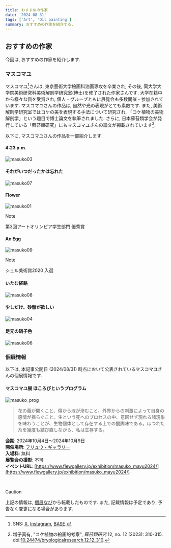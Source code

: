 ```yaml
---
title: おすすめの作家
date: '2024-08-31'
tags: ['Art', 'Oil painting']
summary: おすすめの作家を紹介する.
---
```


## おすすめの作家

今回は, おすすめの作家を紹介します.

### マスコマユ

マスコマユ[^1]さんは, 東京藝術大学絵画科油画専攻を卒業され, その後, 同大学大学院美術研究科美術解剖学研究室(博士)を修了された作家さんです. 
大学在籍中から様々な賞を受賞され, 個人・グループともに展覧会も多数開催・参加されています. マスコマユさんの作品は, 自然や光の表現がとても素敵です. 
また, 美術解剖学研究室ではコケの美を表現する手法について研究され, 「コケ植物の美術解剖学」という題目で博士論文を執筆されました. 
さらに, 日本蘚苔類学会が発行している「蘚苔類研究」にもマスコマユさんの論文が掲載されています[^2].

以下に, マスコマユさんの作品を一部紹介します.

#### 4:23 p.m.

![masuko03](/static/images/arts/masuko03.JPG)

#### それがいつだったかは忘れた

![masuko07](/static/images/arts/masuko07.JPG)

#### Flower

![masuko01](/static/images/arts/masuko01.JPG)

> [!NOTE]
> 第3回アートオリンピア学生部門 優秀賞

#### An Egg

![masuko09](/static/images/arts/masuko09.JPG)

> [!NOTE]
> シェル美術賞2020 入選

#### いたむ経路

![masuko08](/static/images/arts/masuko08.JPG)

#### 少しだけ、砂糖が欲しい

![masuko04](/static/images/arts/masuko04.JPG)

#### 足元の硝子色

![masuko06](/static/images/arts/masuko06.JPG)

### 個展情報

以下は, 本記事公開日 (2024/08/31) 時点において公表されているマスコマユさんの個展情報です.

#### マスコマユ展 ほころびというプログラム

![masuko_prog](/static/images/arts/masuko_prog.jpg)

> 花の蕾が開くこと、傷から液が滲むこと、外界からの刺激によって自身の感情が揺らぐこと。生という死へのプロセスの中、意図せず現れる諸現象を味わうことが、生物個体として存在する上での醍醐味である。ほつれた糸を幾度も結び直しながら、私は生存する。

**会期**: 2024年10月4日～2024年10月9日  
**開催場所**: [フリュウ・ギャラリー](https://www.flewgallery.jp/access/)   
**入場料**: 無料  
**展覧会の撮影**: 不可    
**イベントURL**: [https://www.flewgallery.jp/exhibition/masuko_mayu2024/](https://www.flewgallery.jp/exhibition/masuko_mayu2024/)  
<GoogleMap
  src="https://www.google.com/maps/embed?pb=!1m18!1m12!1m3!1d3239.0586302321567!2d139.7567745746896!3d35.724776572573205!2m3!1f0!2f0!3f0!3m2!1i1024!2i768!4f13.1!3m3!1m2!1s0x60188dce9d680e73%3A0x57e960493223cba7!2z44OV44Oq44Ol44Km44O744Ku44Oj44Op44Oq44O8!5e0!3m2!1sja!2sjp!4v1725112833950!5m2!1sja!2sjp" 
  width="100%"
  height="350"
/>

<br>  

> [!CAUTION]
> 上記の情報は, [個展なび](https://koten-navi.com/node/178472)から転載したものです. また, 記載情報は予定であり, 予告なく変更になる場合があります. 

[^1]: SNS: [X](https://x.com/kokeko_m), [Instagram](https://www.instagram.com/mayu_masuko), [BASE](https://masukomayu.theshop.jp/).
[^2]: 増子真有, "コケ植物の絵画的考察", *蘚苔類研究* 12, no. 12 (2023): 310-315. doi:[10.24474/bryologicalresearch.12.12_310](https://doi.org/10.24474/bryologicalresearch.12.12_310).